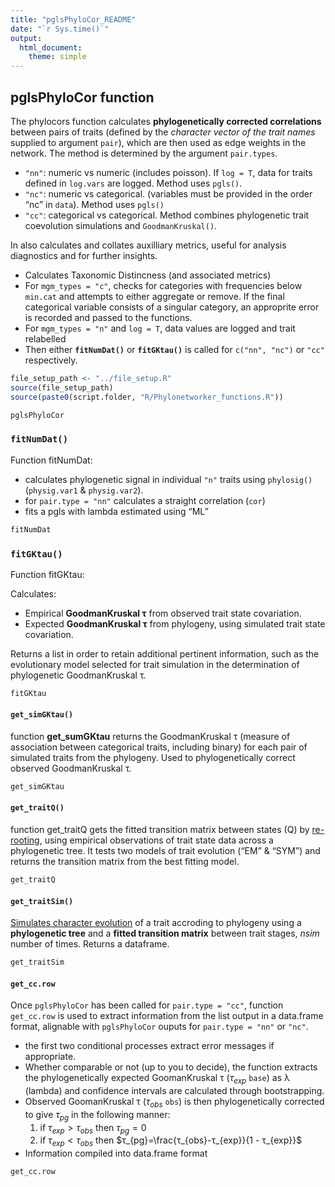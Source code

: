 ```yaml
---
title: "pglsPhyloCor_README"
date: "`r Sys.time()`"
output: 
  html_document:
    theme: simple
---
```

## pglsPhyloCor function

The phylocors function calculates **phylogenetically corrected correlations** between pairs of traits (defined by the *character vector of the trait names* supplied to argument `pair`), which are then used as edge weights in the network. The method is determined by the argument `pair.types`. 

  - `"nn"`: numeric vs numeric (includes poisson). If `log = T`, data for traits defined in `log.vars` are logged. Method uses `pgls()`.
  - `"nc"`: numeric vs categorical. (variables must be provided in the order "nc" in `data`). Method uses `pgls()`
  - `"cc"`: categorical vs categorical. Method combines phylogenetic trait coevolution simulations and `GoodmanKruskal()`.
  
In also calculates and collates auxilliary metrics, useful for analysis diagnostics and for further insights.
  

- Calculates Taxonomic Distincness (and associated metrics)
- For `mgm_types = "c"`, checks for categories with frequencies below `min.cat` and attempts to either aggregate or remove. If the final categorical variable consists of a singular category, an approprite error is recorded and passed to the functions. 
- For `mgm_types = "n"` and `log = T`, data values are logged and trait relabelled
- Then either **`fitNumDat()`** or **`fitGKtau()`** is called for `c("nn", "nc")` or `"cc"` respectively. 

```r
file_setup_path <- "../file_setup.R"
source(file_setup_path)
source(paste0(script.folder, "R/Phylonetworker_functions.R"))
```


```r
pglsPhyloCor
```

### **`fitNumDat()`**

Function fitNumDat:

- calculates phylogenetic signal in individual `"n"` traits using  `phylosig()` (`physig.var1` & `physig.var2`).
- for `pair.type = "nn"` calculates a straight correlation (`cor`)
- fits a pgls with lambda estimated using "ML"

```r
fitNumDat
```

### **`fitGKtau()`**

Function fitGKtau:

Calculates: 

- Empirical **GoodmanKruskal τ** from observed trait state covariation.
- Expected **GoodmanKruskal τ** from phylogeny, using simulated trait state covariation.

Returns a list in order to retain additional pertinent information, such as the evolutionary model selected for trait simulation in the determination of phylogenetic GoodmanKruskal τ. 

```r
fitGKtau
```

#### `get_simGKtau()`

function **get_sumGKtau** returns the GoodmanKruskal τ (measure of association between categorical traits, including binary) for each pair of simulated traits from the phylogeny. Used to phylogenetically correct observed GoodmanKruskal τ. 

```r
get_simGKtau
```

#### `get_traitQ()`

function get_traitQ gets the fitted transition matrix between states (Q) by  [re-rooting](http://www.phytools.org/static.help/rerootingMethod.html), using empirical observations of trait state data across a phylogenetic tree. It tests two models of trait evolution ("EM" & "SYM") and returns the transition matrix from the best fitting model.

```r
get_traitQ
```



#### `get_traitSim()`

[Simulates character evolution](https://rdrr.io/cran/geiger/man/sim.char.html) of a trait accroding to phylogeny using a **phylogenetic tree** and a **fitted transition matrix** between trait stages, *nsim* number of times. Returns a dataframe.

```r
get_traitSim
```

#### `get_cc.row`

Once `pglsPhyloCor` has been called for `pair.type = "cc"`, function `get_cc.row` is used to extract information from the list output in a data.frame format, alignable with `pglsPhyloCor` ouputs for `pair.type = "nn"` or `"nc"`. 

- the first two conditional processes extract error messages if appropriate.
- Whether comparable or not (up to you to decide), the function extracts the phylogenetically expected GoomanKruskal τ ($τ_{exp}$ `base`) as λ (lambda) and confidence intervals are calculated through bootstrapping. 
- Observed GoomanKruskal τ ($τ_{obs}$ `obs`) is then phylogenetically corrected to give $τ_{pg}$ in the following manner:
  1. if $τ_{exp}>τ_{obs}$ then $τ_{pg}=0$
  2. if $τ_{exp}<τ_{obs}$ then $τ_{pg}=\frac{τ_{obs}-τ_{exp}}{1 - τ_{exp}}$
- Information compiled into data.frame format

```r
get_cc.row
```

